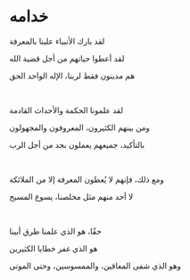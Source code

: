 # خدامه

لقد بارك الأنبياء علينا بالمعرفة

لقد أعطوا حياتهم من أجل قضية الله

هم مدينون فقط لربنا، الإله الواحد الحق

<p></p>

<br />

لقد علمونا الحكمة والأحداث القادمة

ومن بينهم الكثيرون، المعروفون والمجهولون

بالتأكيد، جميعهم يعملون بجد من أجل الرب

<p></p>

<br />

ومع ذلك، فإنهم لا يُعطون المعرفة إلا من الملائكة

لا أحد منهم مثل مخلصنا، يسوع المسيح

<br />

حقًا، هو الذي علمنا طرق أبينا

هو الذي غفر خطايا الكثيرين

وهو الذي شفى المعاقين، والممسوسين، وحتى الموتى

<p></p>
